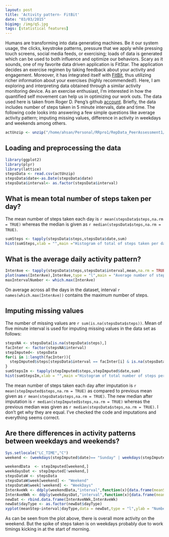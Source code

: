 ```yaml
---
layout: post
title: 'Activity pattern- FitBit'
date: "03/03/2015"
bigimg: /img/qS.jpg
tags: [statistical features] 
---
```


Humans are transforming into data generating machines. Be it our system usage, the clicks, keystroke patterns, pressure that we apply while pressing touch screens, social media feeds, or exercising; loads of data is generated which can be used to both influence and optimize our behaviors. Scary as it sounds, one of my favorite data driven application is FitStar. The application decides an exercise regimen by taking feedback about your activity and engagement. Moreover, it has integrated itself with [FitBit](https://www.fitbit.com/fitstar), thus utilizing richer information about your exercises (highly recommended!). 
Here, I am exploring and interpreting data obtained through a similar activity monitoring device. As an exercise enthusiast, I'm interested in how the quantified self movement can help us in optimizing our work outs. 
The data used here is taken from Roger D. Peng's github [account](https://github.com/rdpeng/RepData_PeerAssessment1). 
Briefly, the data includes number of steps taken in 5 minute intervals, date and time. The following code looks into answering a few simple questions like average activity pattern; imputing missing values, difference in activity in weekdays and weekends among others.

```r
actUnzip <- unzip("/home/ahsan/Personal/RRpro1/RepData_PeerAssessment1/activity.zip")
```

## Loading and preprocessing the data
```r
library(ggplot2)
library(plyr)
library(lattice)
stepsData <- read.csv(actUnzip)
stepsData$date<-as.Date(stepsData$date)
stepsData$interval<- as.factor(stepsData$interval)
```


## What is mean total number of steps taken per day?
The mean number of steps taken each day is `r mean(stepsData$steps,na.rm = TRUE)` whereas the median is given as `r median(stepsData$steps,na.rm = TRUE)`.
```r
sumSteps <- tapply(stepsData$steps,stepsData$date,sum)
hist(sumSteps,xlab = "",main ="Histogram of total of steps taken per day")
```


## What is the average daily activity pattern?
```r
InterAve <- tapply(stepsData$steps,stepsData$interval,mean,na.rm = TRUE)
plot(names(InterAve),InterAve,type = "l",main = "Average number of steps taken across day in intervals")
maxIntervalNumber <- which.max(InterAve)
```
On average across all the days in the dataset, interval `r names(which.max(InterAve))` contains the maximum number of steps.

## Imputing missing values
The number of missing values are `r sum(is.na(stepsData$steps))`. Mean of five minute interval is used for imputing missing values in the data set as follows:
```r
stepsNA <- stepsData[is.na(stepsData$steps),]
facInter <- factor(stepsNA$interval)
stepImputed<- stepsData
for(i in 1:length(facInter)){
  stepImputed$steps[stepsData$interval == facInter[i] & is.na(stepsData$steps)] <- InterAve[[facInter[i]]]
}
sumStepsIm <- tapply(stepImputed$steps,stepImputed$date,sum)
hist(sumStepsIm,xlab = "",main ="Histogram of total number of steps per day with imputed data")

```
The mean number of steps taken each day after imputation is `r mean(stepImputed$steps,na.rm = TRUE)` as compared to previous mean given as `r mean(stepsData$steps,na.rm = TRUE)`. The new median after imputation is  `r median(stepImputed$steps,na.rm = TRUE)` whereas the previous median was given as `r median(stepsData$steps,na.rm = TRUE)`. I don't get why they are equal. I've checked the code and imputations and everything seems correct. 

## Are there differences in activity patterns between weekdays and weekends?
```r
Sys.setlocale("LC_TIME","C")
weekend <- (weekdays(stepImputed$date)== "Sunday" | weekdays(stepImputed$date)== "Saturday")

weekendData  <- stepImputed[weekend,]
weekdaysDat <- stepImputed[!weekend,]
stepsDataW <- stepsData
stepsDataW$week[weekend] <- "Weekend" 
stepsDataW$week[!weekend] <- "WeekDays" 
InterAveWk <- ddply(weekendData,"interval",function(x){data.frame(meanStep = mean(x$steps),dayType = "Weekend")})
InterAveNWk <- ddply(weekdaysDat,"interval",function(x){data.frame(meanStep = mean(x$steps),dayType = "WeekDay")})
newDat <- rbind.data.frame(InterAveNWk,InterAveWk)
newDat$dayType <- as.factor(newDat$dayType)
xyplot(meanStep~interval|dayType,data = newDat,type = "l",ylab = "Number of steps")

```

As can be seen from the plot above, there is overall more activity on the weekend. But the spike of steps taken is on weekdays probably due to work timings kicking in at the start of morning.
